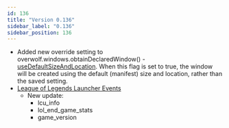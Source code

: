 ```yaml
---
id: 136
title: "Version 0.136"
sidebar_label: "0.136"
sidebar_position: 136
---
```


* Added new override setting to overwolf.windows.obtainDeclaredWindow() - [useDefaultSizeAndLocation](windows#obtaindeclaredwindowwindowname-usedefaultsizeandlocation-callback).
  When this flag is set to true, the window will be created using the default (manifest) size and location, rather than the saved setting.
* [League of Legends Launcher Events](games/launchers/events/lol#docsNav)
  * New update:
    * lcu_info
    * lol_end_game_stats
    * game_version

